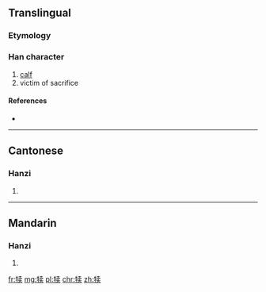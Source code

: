 {{also|犢}}
==Translingual==

===Etymology===
{{Han simp|犢|f=賣|t=卖}}

===Han character===
{{Han char|rn=93|rad=牛|as=08|sn=12|four=|canj=竹手十弓大 (HQJNK)}}

# [[calf]]
# victim of sacrifice

====References====
* {{Han ref|kx=0702.141|hdz=31812.090|uh=728A|ud=29322}}

----

==Cantonese==

===Hanzi===
{{yue-hanzi|jyut=|y=duk6|tra=犢}}

# {{defn|lang=yue|sort=牛08}}

----

==Mandarin==

===Hanzi===
{{cmn-hanzi|tra=犢|pin=[[dú]] ([[du2]])|wg=tu<sup>2</sup>}}

# {{defn|lang=cmn|sort=牛08}}

[[fr:犊]]
[[mg:犊]]
[[pl:犊]]
[[chr:犊]]
[[zh:犊]]